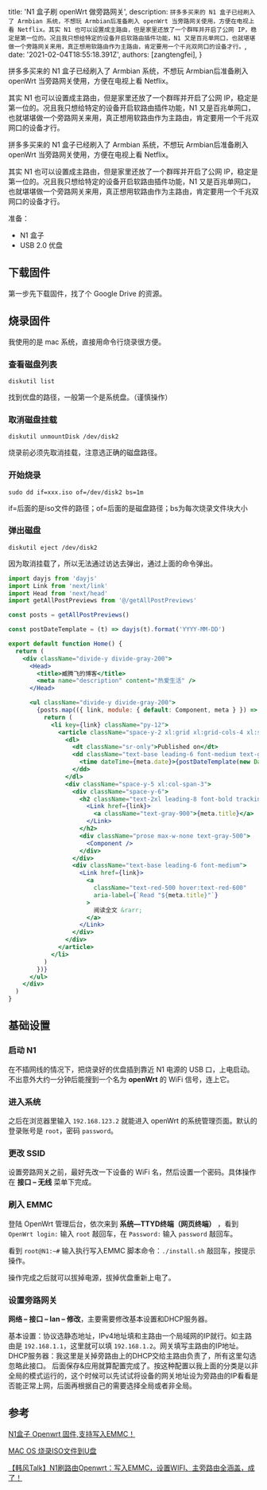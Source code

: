 
  title: 'N1 盒子刷 openWrt 做旁路网关',
  description: `拼多多买来的 N1 盒子已经刷入了 Armbian 系统，不想玩 Armbian后准备刷入 openWrt 当旁路网关使用，方便在电视上看 Netflix。其实 N1 也可以设置成主路由，但是家里还放了一个群晖并开启了公网 IP，稳定是第一位的。况且我只想给特定的设备开启软路由插件功能，N1 又是百兆单网口，也就堪堪做一个旁路网关来用，真正想用软路由作为主路由，肯定要用一个千兆双网口的设备才行。`,
  date: '2021-02-04T18:55:18.391Z',
  authors: [zangtengfei],
}

<!--excerpt-->

拼多多买来的 N1 盒子已经刷入了 Armbian 系统，不想玩 Armbian后准备刷入 openWrt 当旁路网关使用，方便在电视上看 Netflix。

其实 N1 也可以设置成主路由，但是家里还放了一个群晖并开启了公网 IP，稳定是第一位的。况且我只想给特定的设备开启软路由插件功能，N1 又是百兆单网口，也就堪堪做一个旁路网关来用，真正想用软路由作为主路由，肯定要用一个千兆双网口的设备才行。

<!--/excerpt-->

拼多多买来的 N1 盒子已经刷入了 Armbian 系统，不想玩 Armbian后准备刷入 openWrt 当旁路网关使用，方便在电视上看 Netflix。

其实 N1 也可以设置成主路由，但是家里还放了一个群晖并开启了公网 IP，稳定是第一位的。况且我只想给特定的设备开启软路由插件功能，N1 又是百兆单网口，也就堪堪做一个旁路网关来用，真正想用软路由作为主路由，肯定要用一个千兆双网口的设备才行。

准备：
- N1 盒子
- USB 2.0 优盘

## 下载固件

第一步先下载固件，找了个 Google Drive 的资源。

## 烧录固件

我使用的是 mac 系统，直接用命令行烧录很方便。

### 查看磁盘列表
```shell
diskutil list
```
找到优盘的路径，一般第一个是系统盘。（谨慎操作）

### 取消磁盘挂载
```shell
diskutil unmountDisk /dev/disk2
```
烧录前必须先取消挂载，注意选正确的磁盘路径。

### 开始烧录
```shell
sudo dd if=xxx.iso of=/dev/disk2 bs=1m
```
if=后面的是iso文件的路径；of=后面的是磁盘路径；bs为每次烧录文件块大小

### 弹出磁盘
```shell
diskutil eject /dev/disk2
```
因为取消挂载了，所以无法通过访达去弹出，通过上面的命令弹出。

```jsx
import dayjs from 'dayjs'
import Link from 'next/link'
import Head from 'next/head'
import getAllPostPreviews from '@/getAllPostPreviews'

const posts = getAllPostPreviews()

const postDateTemplate = (t) => dayjs(t).format('YYYY-MM-DD')

export default function Home() {
  return (
    <div className="divide-y divide-gray-200">
      <Head>
        <title>臧腾飞的博客</title>
        <meta name="description" content="热爱生活" />
      </Head>

      <ul className="divide-y divide-gray-200">
        {posts.map(({ link, module: { default: Component, meta } }) => {
          return (
            <li key={link} className="py-12">
              <article className="space-y-2 xl:grid xl:grid-cols-4 xl:space-y-0 xl:items-baseline">
                <dl>
                  <dt className="sr-only">Published on</dt>
                  <dd className="text-base leading-6 font-medium text-gray-500">
                    <time dateTime={meta.date}>{postDateTemplate(new Date(meta.date))}</time>
                  </dd>
                </dl>
                <div className="space-y-5 xl:col-span-3">
                  <div className="space-y-6">
                    <h2 className="text-2xl leading-8 font-bold tracking-tight">
                      <Link href={link}>
                        <a className="text-gray-900">{meta.title}</a>
                      </Link>
                    </h2>
                    <div className="prose max-w-none text-gray-500">
                      <Component />
                    </div>
                  </div>
                  <div className="text-base leading-6 font-medium">
                    <Link href={link}>
                      <a
                        className="text-red-500 hover:text-red-600"
                        aria-label={`Read "${meta.title}"`}
                      >
                        阅读全文 &rarr;
                      </a>
                    </Link>
                  </div>
                </div>
              </article>
            </li>
          )
        })}
      </ul>
    </div>
  )
}

```

## 基础设置
### 启动 N1
在不插网线的情况下，把烧录好的优盘插到靠近 N1 电源的 USB 口，上电启动。不出意外大约一分钟后能搜到一个名为 **openWrt** 的 WiFi 信号，连上它。

### 进入系统
之后在浏览器里输入 `192.168.123.2` 就能进入 openWrt 的系统管理页面。默认的登录账号是 `root`，密码 `password`。

### 更改 SSID
设置旁路网关之前，最好先改一下设备的 WiFi 名，然后设置一个密码。具体操作在 **接口 – 无线** 菜单下完成。

### 刷入 EMMC
登陆 OpenWrt 管理后台，依次来到  **系统—TTYD终端（网页终端）** ，看到 `OpenWrt login:` 输入 `root` 敲回车，在 `Password:` 输入 `password` 敲回车。

看到 `root@N1:~#` 输入执行写入EMMC 脚本命令：`./install.sh` 敲回车，按提示操作。

操作完成之后就可以拔掉电源，拔掉优盘重新上电了。

### 设置旁路网关
**网络 – 接口 – lan – 修改**，主要需要修改基本设置和DHCP服务器。

基本设置：协议选静态地址，IPv4地址填和主路由一个局域网的IP就行。如主路由是 `192.168.1.1`，这里就可以填 `192.168.1.2`。网关填写主路由的IP地址。
DHCP服务器：我这里是关掉旁路由上的DHCP交给主路由负责了，所有这里勾选忽略此接口。
后面保存&应用就算配置完成了。按这种配置以我上面的分类是以非全局的模式运行的，这个时候可以先试试将设备的网关地址设为旁路由的IP看看是否能正常上网，后面再根据自己的需要选择全局或者非全局。

## 参考
[N1盒子 Openwrt 固件,支持写入EMMC！](https://www.right.com.cn/forum/thread-3160780-1-1.html)

[MAC OS 烧录ISO文件到U盘](https://blog.csdn.net/Aria_Miazzy/article/details/104321607)

[【韩风Talk】N1刷路由Openwrt：写入EMMC，设置WIFI、主旁路由全涵盖，成了！](https://www.bilibili.com/video/BV1vJ411W7nf?t=1059)
